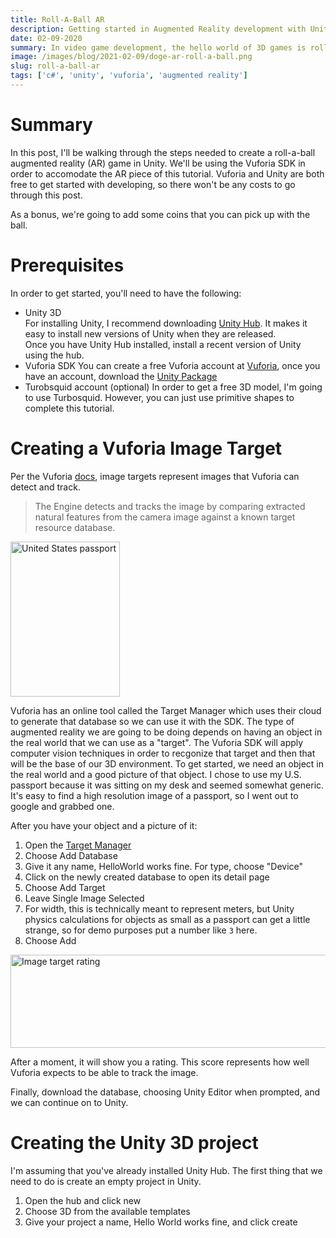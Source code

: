```yaml
---
title: Roll-A-Ball AR
description: Getting started in Augmented Reality development with Unity and Vuforia SDK
date: 02-09-2020
summary: In video game development, the hello world of 3D games is rolling a ball around the screen. In this post, I go over moving that into Augmented Reality with Unity and the Vuforia SDK.
image: /images/blog/2021-02-09/doge-ar-roll-a-ball.png
slug: roll-a-ball-ar
tags: ['c#', 'unity', 'vuforia', 'augmented reality']
---
```


# Summary

In this post, I'll be walking through the steps needed to create a roll-a-ball augmented reality (AR) game in Unity.
We'll be using the Vuforia SDK in order to accomodate the AR piece of this tutorial.
Vuforia and Unity are both free to get started with developing, so there won't be any costs to go through this post.

As a bonus, we're going to add some coins that you can pick up with the ball.

# Prerequisites

In order to get started, you'll need to have the following:

- Unity 3D  
  For installing Unity, I recommend downloading [Unity Hub](https://unity3d.com/get-unity/download). It makes it easy to install new versions of Unity when they are released.  
  Once you have Unity Hub installed, install a recent version of Unity using the hub.
- Vuforia SDK
  You can create a free Vuforia account at [Vuforia](https://developer.vuforia.com/), once you have an account, download the [Unity Package](https://developer.vuforia.com/downloads/sdk)
- Turobsquid account (optional)
  In order to get a free 3D model, I'm going to use Turbosquid. However, you can just use primitive shapes to complete this tutorial.

# Creating a Vuforia Image Target

Per the Vuforia [docs](https://library.vuforia.com/features/images/image-targets.html), image targets represent images that Vuforia can detect and track.

> The Engine detects and tracks the image by comparing extracted natural features from the camera image against a known target resource database.

<aside className='flex items-center my-2'>
  <Image
    alt='United States passport'
    src='/images/blog/2021-02-09/us-passport.jpg'
    width='175'
    height='248'
  />
  <p className='w-2/3 ml-4'>
    Vuforia has an online tool called the Target Manager which uses their cloud
    to generate that database so we can use it with the SDK. The type of
    augmented reality we are going to be doing depends on having an object in
    the real world that we can use as a "target". The Vuforia SDK will apply
    computer vision techniques in order to recgonize that target and then that
    will be the base of our 3D environment. To get started, we need an object in
    the real world and a good picture of that object. I chose to use my U.S.
    passport because it was sitting on my desk and seemed somewhat generic. It's
    easy to find a high resolution image of a passport, so I went out to google
    and grabbed one.
  </p>
</aside>

After you have your object and a picture of it:

1. Open the [Target Manager](https://developer.vuforia.com/vui/develop/databases)
2. Choose Add Database
3. Give it any name, HelloWorld works fine. For type, choose "Device"
4. Click on the newly created database to open its detail page
5. Choose Add Target
6. Leave Single Image Selected
7. For width, this is technically meant to represent meters, but Unity physics calculations for objects as small as a passport can get a little strange, so for demo purposes put a number like `3` here.
8. Choose Add

<Image
  alt='Image target rating'
  src='/images/blog/2021-02-09/image-target-rating.png'
  width='1183'
  height='149'
/>

After a moment, it will show you a rating. This score represents how well Vuforia expects to be able to track the image.

Finally, download the database, choosing Unity Editor when prompted, and we can continue on to Unity.

# Creating the Unity 3D project

I'm assuming that you've already installed Unity Hub. The first thing that we need to do is create an empty project in Unity.

1.  Open the hub and click new
2.  Choose 3D from the available templates
3.  Give your project a name, Hello World works fine, and click create
